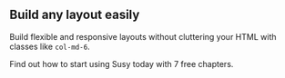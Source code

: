 ## Build any layout easily

Build flexible and responsive layouts without cluttering your HTML with classes like `col-md-6`.

Find out how to start using Susy today with 7 free chapters.
